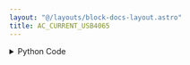 ```yaml
---
layout: "@/layouts/block-docs-layout.astro"
title: AC_CURRENT_USB4065
---
```



<PythonDocsDisplay docstring={docstring} />

<details>
<summary>Python Code</summary>
```python
from flojoy import flojoy, DataContainer, Scalar
from flojoy.connection_manager import DeviceConnectionManager
from typing import Optional, Literal
import nidmm


@flojoy(deps={"nidmm": "1.4.6"})
def AC_CURRENT_USB4065(
    NI_address: str = "Dev1",
    digits: Literal["4.5", "5.5", "6.5"] = "5.5",
    current_limit: Literal["0.01", "0.1", "0.5", "3"] = "3",
    default: Optional[DataContainer] = None,
) -> Scalar:
    """The AC_CURRENT_USB4065 node reads the AC current from a USB-4065.

    The USB-4065 is a NI (National Instruments) multimeter. It is possible that
    the node will work with other NI DMMs (digital multimeters) such as the
    4070 and 4080 series.

    This instrument will likely only be compatible with Windows systems due to
    NI driver availablity. To use the instrument you must install the runtime:

    https://www.ni.com/en/support/downloads/drivers/download.ni-dmm.html

    You must also find the address/resource name for the instrument. You can
    find this using the NI MAX programming which can be downloaded when
    installing the drivers.

    Parameters
    ----------
    NI_address: str
        The NI instrument address for the instrument (e.g. 'Dev0', 'Dev1').
    digits: str
        The accuracy of the reading in digits. Lower values are faster.
    current_limit: str
        The maximum current to allow, in Amps.

    Returns
    -------
    DataContainer
        Scalar: The AC current reading.
    """

    connection = DeviceConnectionManager.get_connection(NI_address)
    session = connection.get_handle()

    session.configure_measurement_digits(
        nidmm.Function.AC_CURRENT,
        range=float(current_limit),
        resolution_digits=float(digits),
    )

    reading = session.read()

    return Scalar(c=reading)

```
[Find this Flojoy Block on GitHub](https://github.com/flojoy-ai/blocks/blob/main/blocks/IO/INSTRUMENTS/MULTIMETERS/NI/USB_4065/BASIC/AC_CURRENT_USB4065/AC_CURRENT_USB4065.py)
</details>

## Example

<AppDisplay app={app} blockName="AC_CURRENT_USB4065" client:visible />


